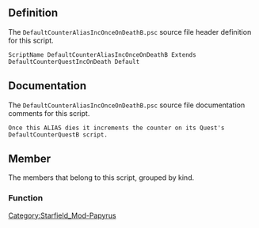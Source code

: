 {{Script_Object_Summary
| title = DefaultCounterAliasIncOnceOnDeathB
| name = [[SFM:Script-DefaultCounterAliasIncOnceOnDeathB|DefaultCounterAliasIncOnceOnDeathB]]
| extends = [[SFM:Script-DefaultCounterQuestIncOnDeath|DefaultCounterQuestIncOnDeath]] → [[SFM:Script-ReferenceAlias|ReferenceAlias]] → [[SFM:Script-Alias|Alias]] → [[SFM:Script-ScriptObject|ScriptObject]]
| flags = Default
}}


== Definition ==
The <code>DefaultCounterAliasIncOnceOnDeathB.psc</code> source file header definition for this script.

<source lang="papyrus">
ScriptName DefaultCounterAliasIncOnceOnDeathB Extends DefaultCounterQuestIncOnDeath Default
</source>


== Documentation ==
The <code>DefaultCounterAliasIncOnceOnDeathB.psc</code> source file documentation comments for this script.

<source>
Once this ALIAS dies it increments the counter on its Quest's DefaultCounterQuestB script.
</source>


== Member ==
The members that belong to this script, grouped by kind.

=== Function ===
{{Script_Object_Member_Summary
| title = Increment
| script = [[SFM:Script-DefaultCounterAliasIncOnceOnDeathB|DefaultCounterAliasIncOnceOnDeathB]]
| name = [[SFM:Script-DefaultCounterAliasIncOnceOnDeathB/Increment|Increment]]
| kind = Function
}}


[[Category:Starfield_Mod-Papyrus]]
